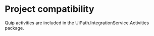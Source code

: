 ﻿# Project compatibility

Quip activities are included in the UiPath.IntegrationService.Activities
            package.




|  |
| ---
